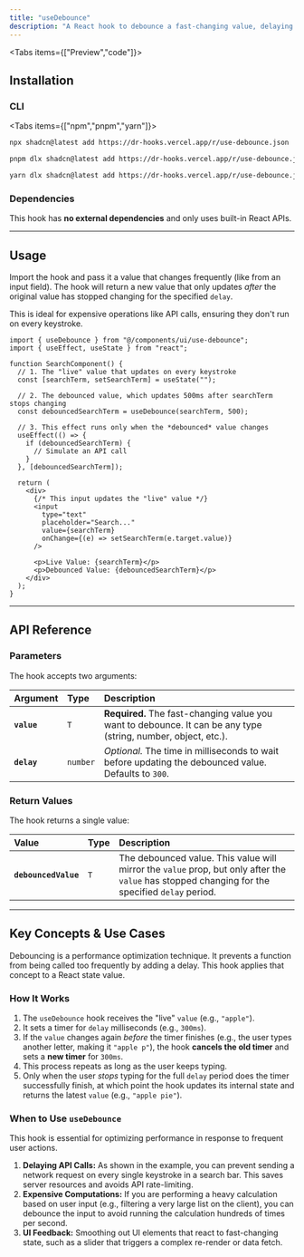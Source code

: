 ```yaml
---
title: "useDebounce"
description: "A React hook to debounce a fast-changing value, delaying expensive operations until the user stops typing."
---
```


<Tabs items={["Preview","code"]}>
<Tab>
<ComponentPreview name="use-debounce-demo" />
</Tab>
<Tab>
<ComponentSource name="use-debounce"/>
</Tab>
</Tabs>

## Installation

### CLI
<Tabs items={["npm","pnpm","yarn"]}>
<Tab>
``` sh
npx shadcn@latest add https://dr-hooks.vercel.app/r/use-debounce.json
````

</Tab>
<Tab>

```sh
pnpm dlx shadcn@latest add https://dr-hooks.vercel.app/r/use-debounce.json
```

</Tab>
<Tab>

```sh
yarn dlx shadcn@latest add https://dr-hooks.vercel.app/r/use-debounce.json
```

</Tab>
</Tabs>

### Dependencies

This hook has **no external dependencies** and only uses built-in React APIs.

-----

## Usage

Import the hook and pass it a value that changes frequently (like from an input field). The hook will return a new value that only updates *after* the original value has stopped changing for the specified `delay`.

This is ideal for expensive operations like API calls, ensuring they don't run on every keystroke.

```tsx title="Example: Debounced Search Input" {1, 6, 9, 13-16}
import { useDebounce } from "@/components/ui/use-debounce";
import { useEffect, useState } from "react";

function SearchComponent() {
  // 1. The "live" value that updates on every keystroke
  const [searchTerm, setSearchTerm] = useState("");

  // 2. The debounced value, which updates 500ms after searchTerm stops changing
  const debouncedSearchTerm = useDebounce(searchTerm, 500);

  // 3. This effect runs only when the *debounced* value changes
  useEffect(() => {
    if (debouncedSearchTerm) {
      // Simulate an API call
    }
  }, [debouncedSearchTerm]);

  return (
    <div>
      {/* This input updates the "live" value */}
      <input
        type="text"
        placeholder="Search..."
        value={searchTerm}
        onChange={(e) => setSearchTerm(e.target.value)}
      />

      <p>Live Value: {searchTerm}</p>
      <p>Debounced Value: {debouncedSearchTerm}</p>
    </div>
  );
}
```

-----

## API Reference

### Parameters

The hook accepts two arguments:

| Argument | Type | Description |
| :--- | :--- | :--- |
| **`value`** | `T` | **Required.** The fast-changing value you want to debounce. It can be any type (string, number, object, etc.). |
| **`delay`** | `number` | *Optional.* The time in milliseconds to wait before updating the debounced value. Defaults to `300`. |

### Return Values

The hook returns a single value:

| Value | Type | Description |
| :--- | :--- | :--- |
| **`debouncedValue`** | `T` | The debounced value. This value will mirror the `value` prop, but only after the `value` has stopped changing for the specified `delay` period. |

-----

## Key Concepts & Use Cases

Debouncing is a performance optimization technique. It prevents a function from being called too frequently by adding a delay. This hook applies that concept to a React state value.

### How It Works

1.  The `useDebounce` hook receives the "live" `value` (e.g., `"apple"`).
2.  It sets a timer for `delay` milliseconds (e.g., `300ms`).
3.  If the `value` changes again *before* the timer finishes (e.g., the user types another letter, making it `"apple p"`), the hook **cancels the old timer** and sets a **new timer** for `300ms`.
4.  This process repeats as long as the user keeps typing.
5.  Only when the user *stops* typing for the full `delay` period does the timer successfully finish, at which point the hook updates its internal state and returns the latest `value` (e.g., `"apple pie"`).

### When to Use `useDebounce`

This hook is essential for optimizing performance in response to frequent user actions.

1.  **Delaying API Calls:** As shown in the example, you can prevent sending a network request on every single keystroke in a search bar. This saves server resources and avoids API rate-limiting.
2.  **Expensive Computations:** If you are performing a heavy calculation based on user input (e.g., filtering a very large list on the client), you can debounce the input to avoid running the calculation hundreds of times per second.
3.  **UI Feedback:** Smoothing out UI elements that react to fast-changing state, such as a slider that triggers a complex re-render or data fetch.


